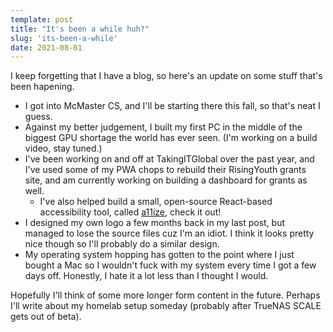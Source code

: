 ```yaml
---
template: post
title: "It's been a while huh?"
slug: 'its-been-a-while'
date: 2021-08-01
---
```


I keep forgetting that I have a blog, so here's an update on some stuff that's been hapening.

- I got into McMaster CS, and I'll be starting there this fall, so that's neat I guess.
- Against my better judgement, I built my first PC in the middle of the biggest GPU shortage the world has ever seen. (I'm working on a build video, stay tuned.)
- I've been working on and off at TakingITGlobal over the past year, and I've used some of my PWA chops to rebuild their RisingYouth grants site, and am currently working on building a dashboard for grants as well.
  - I've also helped build a small, open-source React-based accessibility tool, called [a11ize](https://github.com/TakingITGlobal/a11ize), check it out!
- I designed my own logo a few months back in my last post, but managed to lose the source files cuz I'm an idiot. I think it looks pretty nice though so I'll probably do a similar design.
- My operating system hopping has gotten to the point where I just bought a Mac so I wouldn't fuck with my system every time I got a few days off. Honestly, I hate it a lot less than I thought I would.

Hopefully I'll think of some more longer form content in the future. Perhaps I'll write about my homelab setup someday (probably after TrueNAS SCALE gets out of beta).